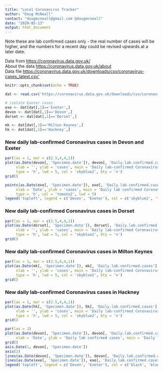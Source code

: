 ```yaml
---
title: "Local Coronavirus Tracker"
author: "Doug McNeall"
contact: "dougmcneall@gmail.com @dougmcneall"
date: "2020-05-13"
output: html_document
---
```




Note these are lab confirmed cases only - the real number of cases will be higher, and the numbers for a recent day could be revised upwards at a later date.  

Data from <https://coronavirus.data.gov.uk/>  
About the data <https://coronavirus.data.gov.uk/about>  
Data file <https://coronavirus.data.gov.uk/downloads/csv/coronavirus-cases_latest.csv'>    

```r
knitr::opts_chunk$set(echo = TRUE)
```

```r
dat <- read.csv('https://coronavirus.data.gov.uk/downloads/csv/coronavirus-cases_latest.csv')

# isolate Exeter cases
exe <- dat[dat[,1]=='Exeter',]
devon <- dat[dat[,1]=='Devon',]
dorset <- dat[dat[,1]=='Dorset',]

mk <- dat[dat[,1]=='Milton Keynes',]
hk <- dat[dat[,1]=='Hackney',]

```

### New daily lab-confirmed Coronavirus cases in Devon and Exeter  
```r
par(las = 1, mar = c(2.5,4,4,1))
plot(as.Date(devon[, 'Specimen.date']), devon[, 'Daily.lab.confirmed.cases'],
     xlab = '', ylab = 'cases', main = 'Daily lab-confirmed Coronavirus cases in Devon & Exeter',
     type = 'h', lwd = 5, col = 'skyblue2', bty = 'n')
grid()

points(as.Date(exe[, 'Specimen.date']), exe[, 'Daily.lab.confirmed.cases'],
     xlab = 'Date', ylab = 'cases', main = 'Daily lab confirmed Coronavirus cases in Devon & Exeter',
     type = 'h', col = 'tomato2', lwd = 5)
legend('topleft', legend = c('Devon', 'Exeter'), col = c('skyblue2', 'tomato2'), lty = 'solid', lwd=5, bty = 'n')

```


### New daily lab-confirmed Coronavirus cases in Dorset
```r
par(las = 1, mar = c(2.5,4,4,1))
plot(as.Date(dorset[, 'Specimen.date']), dorset[, 'Daily.lab.confirmed.cases'],
     xlab = '', ylab = 'cases', main = 'Daily lab-confirmed Coronavirus cases in Dorset',
     type = 'h', lwd = 5, col = 'skyblue2', bty = 'n')
grid()

```


### New daily lab-confirmed Coronavirus cases in Milton Keynes 
```r
par(las = 1, mar = c(2.5,4,4,1))
plot(as.Date(mk[, 'Specimen.date']), mk[, 'Daily.lab.confirmed.cases'],
     xlab = '', ylab = 'cases', main = 'Daily lab-confirmed Coronavirus cases in Milton Keynes',
     type = 'h', lwd = 5, col = 'skyblue2', bty = 'n')
grid()

```


### New daily lab-confirmed Coronavirus cases in Hackney
```r
par(las = 1, mar = c(2.5,4,4,1))
plot(as.Date(hk[, 'Specimen.date']), hk[, 'Daily.lab.confirmed.cases'],
     xlab = '', ylab = 'cases', main = 'Daily lab-confirmed Coronavirus cases in Hackney',
     type = 'h', lwd = 5, col = 'skyblue2', bty = 'n')
grid()

```


```r

par(las = 1)
plot(as.Date(devon[, 'Specimen.date']), devon[, 'Daily.lab.confirmed.cases'], type = 'n', axes = FALSE,
     xlab = 'Date', ylab = 'Daily lab confirmed cases', main = 'Daily lab confirmed Coronavirus cases in Devon & Exeter')
grid()
axis.Date(1, devon[, 'Specimen.date'])
axis(2)
lines(as.Date(devon[, 'Specimen.date']), devon[, 'Daily.lab.confirmed.cases'], type = 'o', pch = 20, col = 'black', lwd = 1.5)
lines(as.Date(exe[, 'Specimen.date']), exe[, 'Daily.lab.confirmed.cases'], type = 'o', pch = 20, col = 'blue', lwd = 1.5)
legend('topleft', legend = c('Devon', 'Exeter'), col = c('black', 'blue'), lty = 'solid', lwd = 1.5, pch = 20)
```



